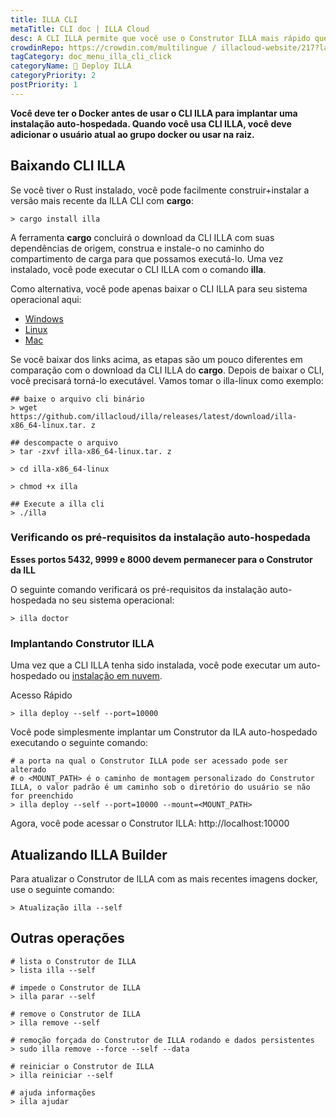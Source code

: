 ```yaml
---
title: ILLA CLI
metaTitle: CLI doc | ILLA Cloud
desc: A CLI ILLA permite que você use o Construtor ILLA mais rápido que sua imaginação.
crowdinRepo: https://crowdin.com/multilingue / illacloud-website/217?languages=pt&filter=basic&value=0
tagCategory: doc_menu_illa_cli_click
categoryName: 👷 Deploy ILLA
categoryPriority: 2
postPriority: 1
---
```


**Você deve ter o Docker antes de usar o CLI ILLA para implantar uma instalação auto-hospedada. Quando você usa CLI ILLA, você deve adicionar o usuário atual ao grupo docker ou usar na raiz.**

## Baixando CLI ILLA

Se você tiver o Rust instalado, você pode facilmente construir+instalar a versão mais recente da ILLA CLI com **cargo**:

```
> cargo install illa
```

A ferramenta **cargo** concluirá o download da CLI ILLA com suas dependências de origem, construa e instale-o no caminho do compartimento de carga para que possamos executá-lo.
Uma vez instalado, você pode executar o CLI ILLA com o comando **illa**.

Como alternativa, você pode apenas baixar o CLI ILLA para seu sistema operacional aqui:

-   [Windows](https://github.com/illacloud/illa/releases/latest/download/illa-x86_64-win.zip)
-   [Linux](https://github.com/illacloud/illa/releases/latest/download/illa-x86_64-linux.tar.gz)
-   [Mac](https://github.com/illacloud/illa/releases/latest/download/illa-x86_64-macos.tar.gz)

Se você baixar dos links acima, as etapas são um pouco diferentes em comparação com o download da CLI ILLA do **cargo**. Depois de baixar o CLI, você precisará torná-lo executável. Vamos tomar o illa-linux como exemplo:

```
## baixe o arquivo cli binário
> wget https://github.com/illacloud/illa/releases/latest/download/illa-x86_64-linux.tar. z

## descompacte o arquivo
> tar -zxvf illa-x86_64-linux.tar. z

> cd illa-x86_64-linux

> chmod +x illa

## Execute a illa cli
> ./illa

```

### Verificando os pré-requisitos da instalação auto-hospedada

**Esses portos 5432, 9999 e 8000 devem permanecer para o Construtor da ILL**

O seguinte comando verificará os pré-requisitos da instalação auto-hospedada no seu sistema operacional:

```
> illa doctor
```

### Implantando Construtor ILLA

Uma vez que a CLI ILLA tenha sido instalada, você pode executar um auto-hospedado ou [instalação em nuvem](https://cloud.illacloud.com/).

Acesso Rápido

```
> illa deploy --self --port=10000
```

Você pode simplesmente implantar um Construtor da ILA auto-hospedado executando o seguinte comando:

```
# a porta na qual o Construtor ILLA pode ser acessado pode ser alterado
# o <MOUNT_PATH> é o caminho de montagem personalizado do Construtor ILLA, o valor padrão é um caminho sob o diretório do usuário se não for preenchido
> illa deploy --self --port=10000 --mount=<MOUNT_PATH>
```

Agora, você pode acessar o Construtor ILLA: http://localhost:10000

## Atualizando ILLA Builder

Para atualizar o Construtor de ILLA com as mais recentes imagens docker, use o seguinte comando:

```
> Atualização illa --self
```

## Outras operações

```
# lista o Construtor de ILLA
> lista illa --self

# impede o Construtor de ILLA
> illa parar --self

# remove o Construtor de ILLA
> illa remove --self

# remoção forçada do Construtor de ILLA rodando e dados persistentes
> sudo illa remove --force --self --data

# reiniciar o Construtor de ILLA
> illa reiniciar --self

# ajuda informações
> illa ajudar
```
